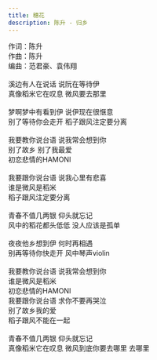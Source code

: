 ```yaml
---
title: 穗花
description: 陈升 - 归乡
---
```


作词：陈升<br />作曲：陈升<br />编曲：范君豪、袁伟翔<br /><br />溪边有人在说话 说阮在等待伊<br />真像稻米它在叹息 微风要去那里<br /><br />梦啊梦中有看到伊 说伊现在很惬意<br />别了等待你会走开 稻子跟风注定要分离<br /><br />我要教你说台语 说我常会想到你<br />别了故乡 别了我最爱<br />初恋悲情的HAMONI<br /><br />我要跟你说台语 说我心里有悲喜<br />谁是微风是稻米<br />稻子跟风注定要分离<br /><br />青春不值几两银 仰头就忘记<br />风中的稻花都头低低 没人应该是孤单<br /><br />夜夜他乡想到伊 何时再相遇<br />别再等待你快走开 风中琴声violin<br /><br />我要教你说台语 说我常会想到你<br />谁是微风是稻米<br />初恋悲情的HAMONI<br />我要跟你说台语 求你不要再哭泣<br />别了故乡我的爱<br />稻子跟风不能在一起<br /><br />青春不值几两银 仰头就忘记<br />真像稻米它在叹息 微风到底你要去哪里 去哪里